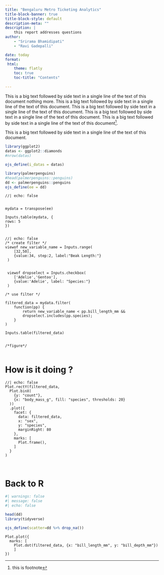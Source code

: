 ```yaml
---
title: "Bengaluru Metro Ticketing Analytics"
title-block-banner: true
title-block-style: default
description-meta: ""
description: |
    this report addresses questions
author: 
    - "Srirama Bhamidipati"
    - "Ravi Gadepalli"

date: today
format:
 html:
    theme: flatly
    toc: true
    toc-title: "Contents"
    
---
```





This is a big text followed by side text in a single line of the text of this document nothing more. This is a big text followed by side text in a single line of the text of this document. This is a big text followed by side text in a single line of the text of this document. This is a big text followed by side text in a single line of the text of this document. This is a big text followed by side text in a single line of the text of this document^[this is footnote]. 

:::{.aside}
This is a big text followed by side text in a single line of the text of this document. 
:::


::: {layout-ncol=2}

:::

```r

library(ggplot2)
datas <- ggplot2::diamonds
#nrow(datas)

ojs_define(i_datas = datas)
```


```r
library(palmerpenguins)
#head(palmerpenguins::penguins)
dd <- palmerpenguins::penguins
ojs_define(ee = dd)


```

```ojs
//| echo: false


mydata = transpose(ee)

Inputs.table(mydata, {
rows: 5
})


```

```ojs
//| echo: false
/* create filter */
viewof new_variable_name = Inputs.range(
    [32,50],
    {value:34, step:2, label:"Beak Length:"}
 )


 viewof dropselect = Inputs.checkbox(
    ['Adelie','Gentoo'],
    {value:'Adelie', label: "Species:"}
 )

/* use filter */

filtered_data = mydata.filter( 
    function(pp) {
        return new_variable_name < pp.bill_length_mm &&
        dropselect.includes(pp.species);
    }
)

Inputs.table(filtered_data)


/*figure*/


```

# How is it doing ?

```ojs
//| echo: false
Plot.rectY(filtered_data, 
  Plot.binX(
    {y: "count"}, 
    {x: "body_mass_g", fill: "species", thresholds: 20}
  ))
  .plot({
    facet: {
      data: filtered_data,
      x: "sex",
      y: "species",
      marginRight: 80
    },
    marks: [
      Plot.frame(),
    ]
  }
)



```

# Back to R

```r
#| warnings: false
#| message: false 
#| echo: false

head(dd)
library(tidyverse)

ojs_define(scatter=dd %>% drop_na())
```

```ojs
Plot.plot({
  marks: [
    Plot.dot(filtered_data, {x: "bill_length_mm", y: "bill_depth_mm"})
    ]
})

```

